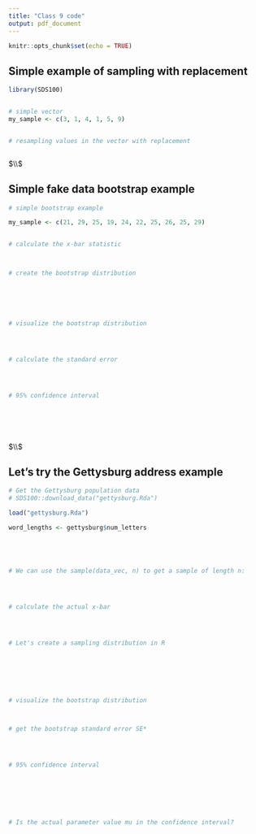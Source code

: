 ```yaml
---
title: "Class 9 code"
output: pdf_document
---
```


```r
knitr::opts_chunk$set(echo = TRUE)
```






##  Simple example of sampling with replacement



```r


library(SDS100)


# simple vector
my_sample <- c(3, 1, 4, 1, 5, 9)


# resampling values in the vector with replacement



```



$\\$





##  Simple fake data bootstrap example


```r

# simple bootstrap example

my_sample <- c(21, 29, 25, 19, 24, 22, 25, 26, 25, 29)


# calculate the x-bar statistic



# create the bootstrap distribution






# visualize the bootstrap distribution




# calculate the standard error




# 95% confidence interval







```




$\\$




## Let's try the Gettysburg address example


```r


# Get the Gettysburg population data
# SDS100::download_data("gettysburg.Rda")	

load("gettysburg.Rda")

word_lengths <- gettysburg$num_letters 





# We can use the sample(data_vec, n) to get a sample of length n:




# calculate the actual x-bar




# Let's create a sampling distribution in R







# visualize the bootstrap distribution



# get the bootstrap standard error SE*




# 95% confidence interval







# Is the actual parameter value mu in the confidence interval?  




```























